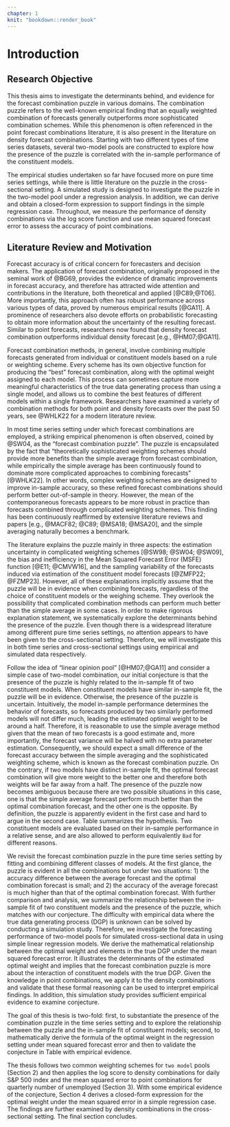 ```yaml
---
chapter: 1
knit: "bookdown::render_book"
---
```


# Introduction 

## Research Objective

This thesis aims to investigate the determinants behind, and evidence for the forecast combination puzzle in various domains. The combination puzzle refers to the well-known empirical finding that an equally weighted combination of forecasts generally outperforms more sophisticated combination schemes. While this phenomenon is often referenced in the point forecast combinations literature, it is also present in the literature on density forecast combinations. Starting with two different types of time series datasets, several two-model pools are constructed to explore how the presence of the puzzle is correlated with the in-sample performance of the constituent models. 

The empirical studies undertaken so far have focused more on pure time series settings, while there is little literature on the puzzle in the cross-sectional setting. A simulated study is designed to investigate the puzzle in the two-model pool under a regression analysis. In addition, we can derive and obtain a closed-form expression to support findings in the simple regression case. Throughout, we measure the performance of density combinations via the log score function and use mean squared forecast error to assess the accuracy of point combinations.





## Literature Review and Motivation

Forecast accuracy is of critical concern for forecasters and decision makers. The application of forecast combination, originally proposed in the seminal work of @BG69, provides the evidence of dramatic improvements in forecast accuracy, and therefore has attracted wide attention and contributions in the literature, both theoretical and applied [@C89;@T06]. More importantly, this approach often has robust performance across various types of data, proved by numerous empirical results [@GA11]. A prominence of researchers also devote efforts on probabilistic forecasting to obtain more information about the uncertainty of the resulting forecast. Similar to point forecasts, researchers now found that density forecast combination outperforms individual density forecast [e.g., @HM07;@GA11].



Forecast combination methods, in general, involve combining multiple forecasts generated from individual or constituent models based on a rule or weighting scheme. Every scheme has its own objective function for producing the "best" forecast combination, along with the optimal weight assigned to each model. This process can sometimes capture more meaningful characteristics of the true data generating process than using a single model, and allows us to combine the best features of different models within a single framework. Researchers have examined a variety of combination methods for both point and density forecasts over the past 50 years, see @WHLK22 for a modern literature review.

In most time series setting under which forecast combinations are employed, a striking empirical phenomenon is often observed, coined by @SW04, as the "forecast combination puzzle". The puzzle is encapsulated by the fact that "theoretically sophisticated weighting schemes should provide more benefits than the simple average from forecast combination, while empirically the simple average has been continuously found to dominate more complicated approaches to combining forecasts" [@WHLK22]. In other words, complex weighting schemes are designed to improve in-sample accuracy, so these refined forecast combinations should perform better out-of-sample in theory. However, the mean of the contemporaneous forecasts appears to be more robust in practice than forecasts combined through complicated weighting schemes. This finding has been continuously reaffirmed by extensive literature reviews and papers [e.g., @MACF82; @C89; @MSA18; @MSA20], and the simple averaging naturally becomes a benchmark. 



The literature explains the puzzle mainly in three aspects: the estimation uncertainty in complicated weighting schemes [@SW98; @SW04; @SW09], the bias and inefficiency in the Mean Squared Forecast Error (MSFE) function [@E11; @CMVW16], and the sampling variability of the forecasts induced via estimation of the constituent model forecasts [@ZMFP22; @FZMP23]. However, all of these explanations implicitly assume that the puzzle will be in evidence when combining forecasts, regardless of the choice of constituent models or the weighing scheme. They overlook the possibility that complicated combination methods can perform much better than the simple average in some cases. In order to make rigorous explanation statement, we systematically explore the determinants behind the presence of the puzzle. Even though there is a widespread literature among different pure time series settings, no attention appears to have been given to the cross-sectional setting. Therefore, we will investigate this in both time series and cross-sectional settings using empirical and simulated data respectively.



Follow the idea of "linear opinion pool" [@HM07;@GA11] and consider a simple case of two-model combination, our initial conjecture is that the presence of the puzzle is highly related to the in-sample fit of two constituent models. When constituent models have similar in-sample fit, the puzzle will be in evidence. Otherwise, the presence of the puzzle is uncertain. Intuitively, the model in-sample performance determines the behavior of forecasts, so forecasts produced by two similarly performed models will not differ much, leading the estimated optimal weight to be around a half. Therefore, it is reasonable to use the simple average method given that the mean of two forecasts is a good estimate and, more importantly, the forecast variance will be halved with no extra parameter estimation. Consequently, we should expect a small difference of the forecast accuracy between the simple averaging and the sophisticated weighting scheme, which is known as the forecast combination puzzle. On the contrary, if two models have distinct in-sample fit, the optimal forecast combination will give more weight to the better one and therefore both weights will be far away from a half. The presence of the puzzle now becomes ambiguous because there are two possible situations in this case, one is that the simple average forecast perform much better than the optimal combination forecast, and the other one is the opposite. By definition, the puzzle is apparently evident in the first case and hard to argue in the second case. Table \ref{tab:1} summarizes the hypothesis. Two constituent models are evaluated based on their in-sample performance in a relative sense, and are also allowed to perform equivalently ``Bad`` for different reasons.

\begin{table}[ht]
\centering
\begin{tabular}{cccc}
                       &      & \multicolumn{2}{c}{$M_2$} \\
                       &      & Good       & Bad       \\
\multirow{2}{*}{$M_1$} & Good & $\surd$    & $?$ \\
                       & Bad  & $?$        & $\surd$
\end{tabular}
\caption{The first row and the first column refer to two constituent models in a combination, $M_1$ and $M_2$. ``Good`` means that the model fits the data well, whereas ``Bad`` denotes that the model fails to capture some important features of the data. The ``$\surd$`` indicates the presence of the forecast combination puzzle, while ``$?$`` implies that the presence of the puzzle is uncertain.}
\label{tab:1}
\end{table}



We revisit the forecast combination puzzle in the pure time series setting by fitting and combining different classes of models. At the first glance, the puzzle is evident in all the combinations but under two situations: 1) the accuracy difference between the average forecast and the optimal combination forecast is small; and 2) the accuracy of the average forecast is much higher than that of the optimal combination forecast. With further comparison and analysis, we summarize the relationship between the in-sample fit of two constituent models and the presence of the puzzle, which matches with our conjecture. The difficulty with empirical data where the true data generating process (DGP) is unknown can be solved by conducting a simulation study. Therefore, we investigate the forecasting performance of two-model pools for simulated cross-sectional data in using simple linear regression models. We derive the mathematical relationship between the optimal weight and elements in the true DGP under the mean squared forecast error. It illustrates the determinants of the estimated optimal weight and implies that the forecast combination puzzle is more about the interaction of constituent models with the true DGP. Given the knowledge in point combinations, we apply it to the density combinations and validate that these formal reasoning can be used to interpret empirical findings. In addition, this simulation study provides sufficient empirical evidence to examine conjecture.



The goal of this thesis is two-fold: first, to substantiate the presence of the combination puzzle in the time series setting and to explore the relationship between the puzzle and the in-sample fit of constituent models; second, to mathematically derive the formula of the optimal weight in the regression setting under mean squared forecast error and then to validate the conjecture in Table \ref{tab:1} with empirical evidence.

The thesis follows two common weighting schemes for `two model` pools (Section 2) and then applies the log score to density combinations for daily S\&P 500 index and the mean squared error to point combinations for quarterly number of unemployed (Section 3). With some empirical evidence of the conjecture, Section 4 derives a closed-form expression for the optimal weight under the mean squared error in a simple regression case. The findings are further examined by density combinations in the cross-sectional setting. The final section concludes.



